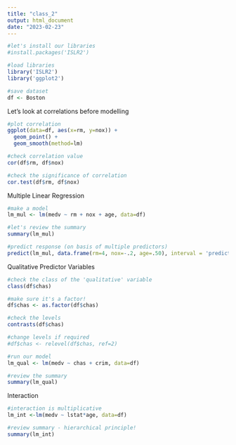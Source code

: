 ```yaml
---
title: "class_2"
output: html_document
date: "2023-02-23"
---
```


```r

#let's install our libraries
#install.packages('ISLR2')

#load libraries
library('ISLR2')
library('ggplot2')

#save dataset
df <- Boston
```

Let's look at correlations before modelling
```r
#plot correlation
ggplot(data=df, aes(x=rm, y=nox)) +
  geom_point() +
  geom_smooth(method=lm)

#check correlation value
cor(df$rm, df$nox)

#check the significance of correlation
cor.test(df$rm, df$nox)
```


Multiple Linear Regression

```r
#make a model
lm_mul <- lm(medv ~ rm + nox + age, data=df)

#let's review the summary
summary(lm_mul)

#predict response (on basis of multiple predictors)
predict(lm_mul, data.frame(rm=4, nox=-.2, age=.50), interval = 'prediction')

```

Qualitative Predictor Variables

```r
#check the class of the 'qualitative' variable
class(df$chas)

#make sure it's a factor!
df$chas <- as.factor(df$chas)

#check the levels
contrasts(df$chas)

#change levels if required
#df$chas <- relevel(df$chas, ref=2)

#run our model
lm_qual <- lm(medv ~ chas + crim, data=df)

#review the summary
summary(lm_qual)

```

Interaction

```r
#interaction is multiplicative
lm_int <-lm(medv ~ lstat*age, data=df)

#review summary - hierarchical principle!
summary(lm_int)
```

